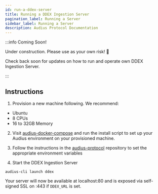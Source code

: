 ```yaml
---
id: run-a-ddex-server
title: Running a DDEX Ingestion Server
pagination_label: Running a Server
sidebar_label: Running a Server
description: Audius Protocol Documentation
---
```



:::info Coming Soon!

Under construction. Please use as your own risk! 🚧

Check back soon for updates on how to run and operate own DDEX Ingestion Server.

:::

## Instructions

1. Provision a new machine following. We recommend:
  - Ubuntu
  - 8 CPUs
  - 16 to 32GB Memory

2. Visit [audius-docker-compose](https://github.com/AudiusProject/audius-docker-compose) and 
run the install script to set up your Audius environment on your provisioned machine.

3. Follow the instructions in the [audius-protocol](https://github.com/AudiusProject/audius-protocol/tree/main/packages/ddex)
repository to set the appropriate environment variables

4. Start the DDEX Ingestion Server

```
audius-cli launch ddex
```

Your server will now be available at localhost:80 and is exposed via self-signed SSL on :443 if `DDEX_URL`
is set.

